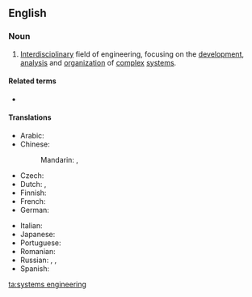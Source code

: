 ==English==

===Noun===
{{wikipedia}}

{{head|en|noun}}
# [[interdisciplinary|Interdisciplinary]] field of engineering, focusing on the [[development]], [[analysis]] and [[organization]] of [[complex]] [[system]]s.

====Related terms====
* {{l|en|systems engineer}}

====Translations====
{{trans-top|interdisciplinary field of engineering}}
* Arabic: {{t-needed|ar}}
* Chinese:
*: Mandarin: {{t|cmn|系統工程|sc=Hani}}, {{t|cmn|系统工程|tr=xìtǒng gōngchéng|sc=Hani}}
* Czech: {{t|cs|systémové inženýrství|n}}
* Dutch: {{t+|nl|systeemkunde}}, {{t+|nl|systeemleer}}
* Finnish: {{t|fi|systeemitekniikka}}
* French: {{t|fr|ingénierie des systèmes|f}}
* German: {{t|de|Systems Engineering|n}}
{{trans-mid}}
* Italian: {{t+|it|ingegneria dei sistemi}}
* Japanese: {{t|ja|システム工学|tr=shisutemu kōgaku|sc=Jpan}}
* Portuguese: {{t|pt|engenharia de sistemas|f}}
* Romanian: {{t|ro|inginerie de sisteme|f}}
* Russian: {{t|ru|[[системный|систе́мная]] [[инжене́рия]]|f}}, {{t|ru|[[системный|систе́мное]] [[проекти́рование]]|n|tr=sistémnoje proektírovanije}}, {{t+|ru|системоте́хника|f}}
* Spanish: {{t|es|ingeniería de sistemas|f}}
{{trans-bottom}}

{{C|en|Systems engineering}}
[[ta:systems engineering]]